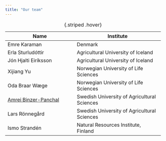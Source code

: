 ```yaml
---
title: "Our team"
---
```



| Name | Institute |
|------------|---------------|
| Emre Karaman | Denmark |
| Erla Sturludóttir | Agricultural University of Iceland |
| Jón Hjalti Eiríksson | Agricultural University of Iceland |
| Xijiang Yu | Norwegian University of Life Sciences |
| Oda Braar Wæge | Norwegian University of Life Sciences |
| [Amrei Binzer-Panchal](Amrei.html) | Swedish University of Agricultural Sciences |
| Lars Rönnegård | Swedish University of Agricultural Sciences |
| Ismo Strandén | Natural Resources Institute, Finland |

:  {.striped .hover}